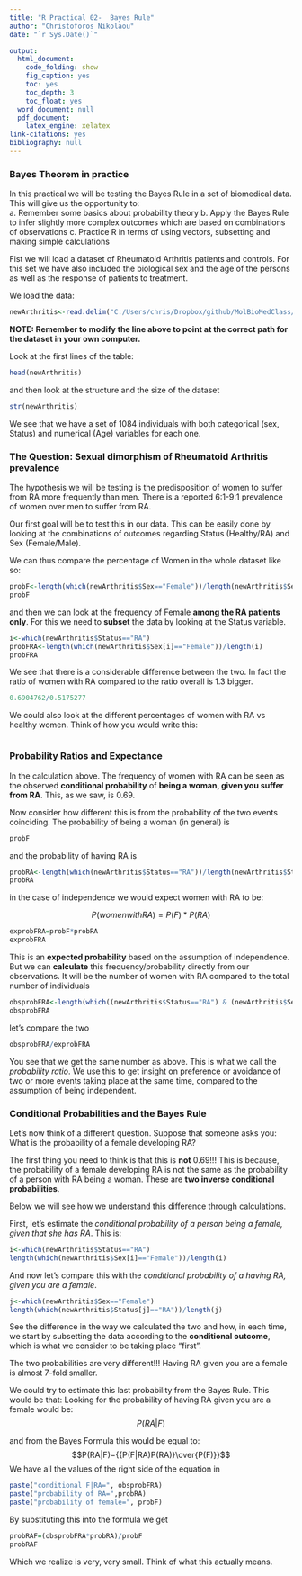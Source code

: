 ```yaml
---
title: "R Practical 02-  Bayes Rule"
author: "Christoforos Nikolaou"
date: "`r Sys.Date()`"

output:
  html_document:
    code_folding: show
    fig_caption: yes
    toc: yes
    toc_depth: 3
    toc_float: yes
  word_document: null
  pdf_document:
    latex_engine: xelatex
link-citations: yes
bibliography: null
---
```


### Bayes Theorem in practice
In this practical we will be testing the Bayes Rule in a set of biomedical data. This will give us the opportunity to:  
a. Remember some basics about probability theory
b. Apply the Bayes Rule to infer slightly more complex outcomes which are based on combinations of observations
c. Practice R in terms of using vectors, subsetting and making simple calculations

Fist we will load a dataset of Rheumatoid Arthritis patients and controls. For this set we have also included the biological sex and the age of the persons as well as the response of patients to treatment.

We load the data:
```r
newArthritis<-read.delim("C:/Users/chris/Dropbox/github/MolBioMedClass/Datasets/newArthritis.tsv", header=T, sep="\t")

```

**NOTE: Remember to modify the line above to point at the correct path for the dataset in your own computer.**

Look at the first lines of the table:
```r
head(newArthritis)
```

and then look at the structure and the size of the dataset
```r
str(newArthritis)
```

We see that we have a set of 1084 individuals with both categorical (sex, Status) and numerical (Age) variables for each one.

### The Question: Sexual dimorphism of Rheumatoid Arthritis prevalence
The hypothesis we will be testing is the predisposition of women to suffer from RA more frequently than men. There is a reported 6:1-9:1 prevalence of women over men to suffer from RA. 
  
Our first goal will be to test this in our data.
This can be easily done by looking at the combinations of outcomes regarding Status (Healthy/RA) and Sex (Female/Male).

We can thus compare the percentage of Women in the whole dataset like so:
```r
probF<-length(which(newArthritis$Sex=="Female"))/length(newArthritis$Sex)
probF
```
 
and then we can look at the frequency of Female **among the RA patients only**. For this we need to **subset** the data by looking at the Status variable.

```r
i<-which(newArthritis$Status=="RA")
probFRA<-length(which(newArthritis$Sex[i]=="Female"))/length(i)
probFRA
```

We see that there is a considerable difference between the two. In fact the ratio of women with RA compared to the ratio overall is 1.3 bigger.

```r
0.6904762/0.5175277
```

We could also look at the different percentages of women with RA vs healthy women. Think of how you would write this:

```r

```


### Probability Ratios and Expectance

In the calculation above. The frequency of women with RA can be seen as the observed **conditional probability** of **being a woman, given you suffer from RA**.
This, as we saw, is 0.69. 
  
Now consider how different this is from the probability of the two events coinciding. The probability of being a woman (in general) is 

```r
probF
```

and the probability of having RA is

```r
probRA<-length(which(newArthritis$Status=="RA"))/length(newArthritis$Status)
probRA
```

in the case of independence we would expect women with RA to be:

$$P(women with RA)={P(F)*P(RA)}$$


```r
exprobFRA=probF*probRA
exprobFRA
```

This is an **expected probability** based on the assumption of independence. But we can **calculate** this frequency/probability directly from our observations. It will be the number of women with RA compared to the total number of individuals
```r
obsprobFRA<-length(which((newArthritis$Status=="RA") & (newArthritis$Sex=="Female")))/length(newArthritis$Sex)
obsprobFRA
```

let's compare the two
```r
obsprobFRA/exprobFRA
```

You see that we get the same number as above. This is what we call the *probability ratio*. We use this to get insight on preference or avoidance of two or more events taking place at the same time, compared to the assumption of being independent.

### Conditional Probabilities and the Bayes Rule
Let's now think of a different question. Suppose that someone asks you:  
What is the probability of a female developing RA?

The first thing you need to think is that this is **not** 0.69!!! 
This is because, the probability of a female developing RA is not the same as the probability of a person with RA being a woman. These are **two inverse conditional probabilities**. 

Below we will see how we understand this difference through calculations.

First, let's estimate the _conditional probability of a person being a female, given that she has RA_.
This is:

```r
i<-which(newArthritis$Status=="RA")
length(which(newArthritis$Sex[i]=="Female"))/length(i)
```

And now let's compare this with the _conditional probability of a having RA, given you are a female_.

```r
j<-which(newArthritis$Sex=="Female")
length(which(newArthritis$Status[j]=="RA"))/length(j)
```

See the difference in the way we calculated the two and how, in each time, we start by subsetting the data according to the **conditional outcome**, which is what we consider to be taking place "first".

The two probabilities are very different!!! Having RA given you are a female is almost 7-fold smaller.

We could try to estimate this last probability from the Bayes Rule.
This would be that: 
Looking for the probability of having RA given you are a female would be:  
$$P(RA|F)$$

and from the Bayes Formula this would be equal to:  
$$P(RA|F)={{P(F|RA)P(RA)}\over{P(F)}}$$
We have all the values of the right side of the equation in
```r
paste("conditional F|RA=", obsprobFRA)
paste("probability of RA=",probRA)
paste("probability of female=", probF)

```

By substituting this into the formula we get
```r
probRAF=(obsprobFRA*probRA)/probF
probRAF
```

Which we realize is very, very small. 
Think of what this actually means.

